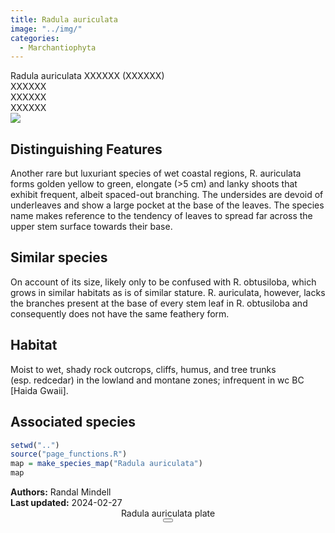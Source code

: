 ```yaml
---
title: Radula auriculata
image: "../img/"
categories:
  - Marchantiophyta
---
```


<div class="info-panel">
 <div class="info-top">
  <div class="taxon-scientific"><span class="taxon-name">Radula auriculata</span> <span class="taxon-authority">XXXXXX</span> <span class="taxon-family">(XXXXXX)</span></div>
  <div class="taxon-common">XXXXXX</div>
 </div>
 <div class="info-bottom">
  <div class="taxon-qnd">XXXXXX</div>
  <div class="taxon-abundance">XXXXXX</div>
 </div>
</div>
<div class="imerss-content-frame">
 <div class="imerss-image-header">
  <div class="imerss-image-holder imerss-column-left" data-toggle="tooltip" style="background-image: url(../img/)" title="">
  </div>

  <div class="imerss-image-holder imerss-column-right" data-toggle="tooltip" style="background-image: url(../img/)" title="">
  </div>
 
 </div>
 <div class="imerss-content-lower">
  <div class="imerss-column-left">
  <div class="tab-microscope" data-micromodal-trigger="modal-plate">
  <img src="../img/bryo guide microscope.png"/>
  </div>

<h2>Distinguishing Features</h2>

Another rare but luxuriant species of wet coastal regions, R. auriculata forms golden yellow to green, elongate (&gt;5 cm) and lanky shoots that exhibit frequent, albeit spaced-out branching. The undersides are devoid of underleaves and show a large pocket at the base of the leaves. The species name makes reference to the tendency of leaves to spread far across the upper stem surface towards their base.

<h2>Similar species</h2>

On account of its size, likely only to be confused with R. obtusiloba, which grows in similar habitats as is of similar stature. R. auriculata, however, lacks the branches present at the base of every stem leaf in R. obtusiloba and consequently does not have the same feathery form.

<h2>Habitat</h2>

Moist to wet, shady rock outcrops, cliffs, humus, and tree trunks (esp. redcedar) in the lowland and montane zones; infrequent in wc BC [Haida Gwaii].

<h2>Associated species</h2>


</div>

<div class="imerss-column-right">

<div class="imerss-image-holder imerss-column-right" data-toggle="tooltip" style="background-image: url(../img/)" title="">
</div>

<div class="imerss-map-holder">
```r
setwd("..")
source("page_functions.R")
map = make_species_map("Radula auriculata")
map
```
</div>

</div>

</div>
</div>

<div class="taxon-footer">
 <div class="taxon-authors"><b>Authors:</b> <span>Randal Mindell</span></div>
 <div class="taxon-update"><b>Last updated:</b> <span>2024-02-27</span></div>
</div>

<div class="modal micromodal-slide" id="modal-plate" aria-hidden="true">
 <div class="modal__overlay" tabindex="-1" data-micromodal-close>
  <div class="modal__container" role="dialog" aria-modal="true" aria-labelledby="modal-plate-title" >
   <header class="modal__header">
   <div class="modal__title" id="modal-plate-title">
  Radula auriculata plate
   </div>
   <button class="modal__close" aria-label="Close" data-micromodal-close></button>
   </header>
  <div class="modal__content" id="modal-plate-content">
   <div class="imerss-image-holder" data-toggle="tooltip" style="background-image: url(../img/)" title="">
  </div>
  </div>
  </div>
 </div>
</div>

<script src="../js/micromodal.min.js"></script>
<link href="../css/style-taxon.css" rel="stylesheet">
<link href="../css/micromodal.css" rel="stylesheet">

<script>
MicroModal.init();
</script>

